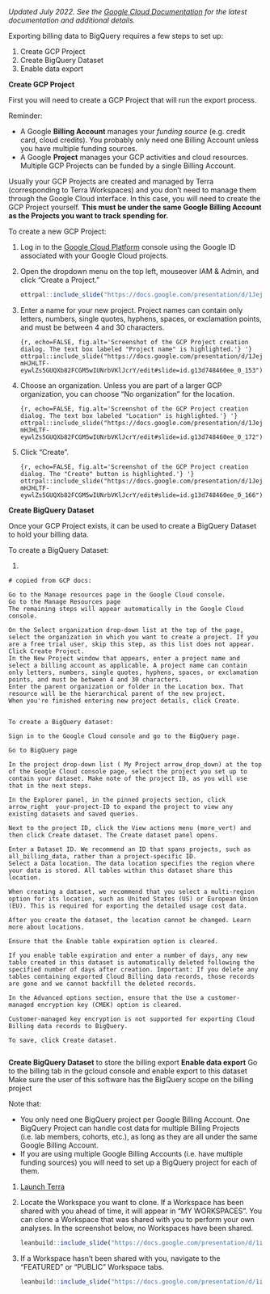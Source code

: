 
*Updated July 2022.  See the [Google Cloud Documentation](https://cloud.google.com/billing/docs/how-to/export-data-bigquery-setup) for the latest documentation and additional details.*

Exporting billing data to BigQuery requires a few steps to set up:

1. Create GCP Project
1. Create BigQuery Dataset
1. Enable data export

**Create GCP Project**

First you will need to create a GCP Project that will run the export process.  

::: {.fyi}
Reminder:

- A Google **Billing Account** manages your *funding source* (e.g. credit card, cloud credits).  You probably only need one Billing Account unless you have multiple funding sources.
- A Google **Project** manages your GCP activities and cloud resources.  Multiple GCP Projects can be funded by a single Billing Account.
:::

Usually your GCP Projects are created and managed by Terra (corresponding to Terra Workspaces) and you don't need to manage them through the Google Cloud interface. In this case, you will need to create the GCP Project yourself. **This must be under the same Google Billing Account as the Projects you want to track spending for.**


To create a new GCP Project:

1. Log in to the [Google Cloud Platform](https://console.cloud.google.com/) console using the Google ID associated with your Google Cloud projects.

1. Open the dropdown menu on the top left, mouseover IAM & Admin, and click “Create a Project.”

    ```r
ottrpal::include_slide("https://docs.google.com/presentation/d/1JejmHJHLTF-eywlZs5GUQXb82FCGM5wIUNrbVKlJcrY/edit#slide=id.g13d748460ee_0_3")
    ```
    
1. Enter a name for your new project.   Project names can contain only letters, numbers, single quotes, hyphens, spaces, or exclamation points, and must be between 4 and 30 characters.

    ```{r, echo=FALSE, fig.alt='Screenshot of the GCP Project creation dialog. The text box labeled "Project name" is highlighted.'} '}
ottrpal::include_slide("https://docs.google.com/presentation/d/1JejmHJHLTF-eywlZs5GUQXb82FCGM5wIUNrbVKlJcrY/edit#slide=id.g13d748460ee_0_153")
    ```

1. Choose an organization.  Unless you are part of a larger GCP organization, you can choose “No organization” for the location.

    ```{r, echo=FALSE, fig.alt='Screenshot of the GCP Project creation dialog. The text box labeled "Location" is highlighted.'} '}
ottrpal::include_slide("https://docs.google.com/presentation/d/1JejmHJHLTF-eywlZs5GUQXb82FCGM5wIUNrbVKlJcrY/edit#slide=id.g13d748460ee_0_172")
    ```

1. Click "Create".

    ```{r, echo=FALSE, fig.alt='Screenshot of the GCP Project creation dialog. The "Create" button is highlighted.'} '}
ottrpal::include_slide("https://docs.google.com/presentation/d/1JejmHJHLTF-eywlZs5GUQXb82FCGM5wIUNrbVKlJcrY/edit#slide=id.g13d748460ee_0_166")
    ```


**Create BigQuery Dataset**

Once your GCP Project exists, it can be used to create a BigQuery Dataset to hold your billing data.

To create a BigQuery Dataset:

1. 

```
# copied from GCP docs:

Go to the Manage resources page in the Google Cloud console.
Go to the Manage Resources page
The remaining steps will appear automatically in the Google Cloud console.

On the Select organization drop-down list at the top of the page, select the organization in which you want to create a project. If you are a free trial user, skip this step, as this list does not appear.
Click Create Project.
In the New Project window that appears, enter a project name and select a billing account as applicable. A project name can contain only letters, numbers, single quotes, hyphens, spaces, or exclamation points, and must be between 4 and 30 characters.
Enter the parent organization or folder in the Location box. That resource will be the hierarchical parent of the new project.
When you're finished entering new project details, click Create.


To create a BigQuery dataset:

Sign in to the Google Cloud console and go to the BigQuery page.

Go to BigQuery page

In the project drop-down list ( My Project arrow_drop_down) at the top of the Google Cloud console page, select the project you set up to contain your dataset. Make note of the project ID, as you will use that in the next steps.

In the Explorer panel, in the pinned projects section, click arrow_right  your-project-ID to expand the project to view any existing datasets and saved queries.

Next to the project ID, click the View actions menu (more_vert) and then click Create dataset. The Create dataset panel opens.

Enter a Dataset ID. We recommend an ID that spans projects, such as all_billing_data, rather than a project-specific ID.
Select a Data location. The data location specifies the region where your data is stored. All tables within this dataset share this location.

When creating a dataset, we recommend that you select a multi-region option for its location, such as United States (US) or European Union (EU). This is required for exporting the detailed usage cost data.

After you create the dataset, the location cannot be changed. Learn more about locations.

Ensure that the Enable table expiration option is cleared.

If you enable table expiration and enter a number of days, any new table created in this dataset is automatically deleted following the specified number of days after creation. Important: If you delete any tables containing exported Cloud Billing data records, those records are gone and we cannot backfill the deleted records.

In the Advanced options section, ensure that the Use a customer-managed encryption key (CMEK) option is cleared.

Customer-managed key encryption is not supported for exporting Cloud Billing data records to BigQuery.

To save, click Create dataset.


```


**Create BigQuery Dataset**
	to store the billing export
**Enable data export**
	Go to the billing tab in the gcloud console and enable export to this dataset
Make sure the user of this software has the BigQuery scope on the billing project


Note that:

- You only need one BigQuery project per Google Billing Account. One BigQuery Project can handle cost data for multiple Billing Projects (i.e. lab members, cohorts, etc.), as long as they are all under the same Google Billing Account.
- If you are using multiple Google Billing Accounts (i.e. have multiple funding sources) you will need to set up a BigQuery project for each of them.

1. [Launch Terra](https://anvil.terra.bio/#workspaces)

1. Locate the Workspace you want to clone. If a Workspace has been shared with you ahead of time, it will appear in "MY WORKSPACES". You can clone a Workspace that was shared with you to perform your own analyses. In the screenshot below, no Workspaces have been shared.

    ```r
leanbuild::include_slide("https://docs.google.com/presentation/d/1ioYY0n3CcrP934WRKEsQ1aKocPqfswdWWHxYCf76BCg/edit#slide=id.gf5172664d7_0_142")
    ```

1. If a Workspace hasn't been shared with you, navigate to the "FEATURED" or "PUBLIC" Workspace tabs.

    ```r
leanbuild::include_slide("https://docs.google.com/presentation/d/1ioYY0n3CcrP934WRKEsQ1aKocPqfswdWWHxYCf76BCg/edit#slide=id.gf5172664d7_0_335")
    ```
